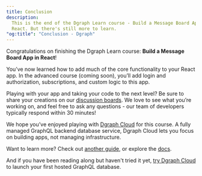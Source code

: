```yaml
---
title: Conclusion
description:
  This is the end of the Dgraph Learn course - Build a Message Board App in
  React. But there's still more to learn.
"og:title": "Conclusion - Dgraph"
---
```



<DgraphWIP />

Congratulations on finishing the Dgraph Learn course: **Build a Message Board
App in React**!

You’ve now learned how to add much of the core functionality to your React app.
In the advanced course (coming soon), you’ll add login and authorization,
subscriptions, and custom logic to this app.

Playing with your app and taking your code to the next level? Be sure to share
your creations on our [discussion boards](https://discuss.hypermode.com). We
love to see what you’re working on, and feel free to ask any questions - our
team of developers typically respond within 30 minutes!

We hope you’ve enjoyed playing with [Dgraph Cloud](https://dgraph.io/cloud) for
this course. A fully managed GraphQL backend database service, Dgraph Cloud lets
you focus on building apps, not managing infrastructure.

Want to learn more? Check out [another guide](/dgraph/guides), or explore the
[docs](/dgraph/overview).

And if you have been reading along but haven't tried it yet,
[try Dgraph Cloud](https://cloud.dgraph.io/) to launch your first hosted GraphQL
database.
